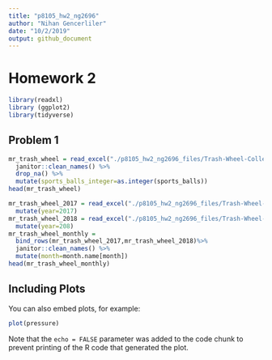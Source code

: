 ```yaml
---
title: "p8105_hw2_ng2696"
author: "Nihan Gencerliler"
date: "10/2/2019"
output: github_document
---
```


# Homework 2
```r
library(readxl)
library (ggplot2)
library(tidyverse)
```
## Problem 1

```r
mr_trash_wheel = read_excel("./p8105_hw2_ng2696_files/Trash-Wheel-Collection-Totals-8-6-19.xlsx",sheet="Mr. Trash Wheel", range="A2:N406") %>%
  janitor::clean_names() %>%
  drop_na() %>%
  mutate(sports_balls_integer=as.integer(sports_balls))
head(mr_trash_wheel)
```
```r
mr_trash_wheel_2017 = read_excel("./p8105_hw2_ng2696_files/Trash-Wheel-Collection-Totals-8-6-19.xlsx",sheet="2017 Precipitation",range="A2:B14") %>%
  mutate(year=2017)
mr_trash_wheel_2018 = read_excel("./p8105_hw2_ng2696_files/Trash-Wheel-Collection-Totals-8-6-19.xlsx",sheet="2018 Precipitation",range="A2:B14") %>%
  mutate(year=208)
mr_trash_wheel_monthly = 
  bind_rows(mr_trash_wheel_2017,mr_trash_wheel_2018)%>%
  janitor::clean_names() %>%
  mutate(month=month.name[month])
head(mr_trash_wheel_monthly)
```

## Including Plots

You can also embed plots, for example:

```r
plot(pressure)
```

Note that the `echo = FALSE` parameter was added to the code chunk to prevent printing of the R code that generated the plot.
